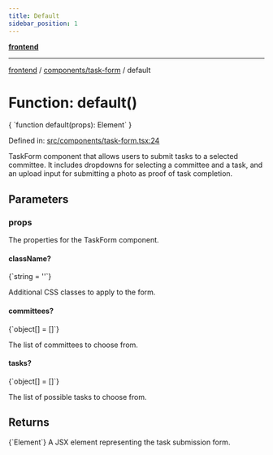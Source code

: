```yaml
---
title: Default
sidebar_position: 1
---
```



[**frontend**](../../..)

***

[frontend](../../..) / [components/task-form](..) / default

# Function: default()

<CodeBlock language="ts">
{ `function default(props): Element` }
</CodeBlock>

Defined in: [src/components/task-form.tsx:24](https://github.com/svsticky/CommitteeClash/blob/8a31d8fc8422df670b3b4cb3b5fd558ecdeabb90/frontend/src/components/task-form.tsx#L24)

TaskForm component that allows users to submit tasks to a selected committee.
It includes dropdowns for selecting a committee and a task, and an upload input for submitting
a photo as proof of task completion.

## Parameters

### props

The properties for the TaskForm component.

#### className?
<CodeBlock language="ts">
{`string = ''`}
</CodeBlock>

Additional CSS classes to apply to the form.

#### committees?
<CodeBlock language="ts">
{`object[] = []`}
</CodeBlock>

The list of committees to choose from.

#### tasks?
<CodeBlock language="ts">
{`object[] = []`}
</CodeBlock>

The list of possible tasks to choose from.

## Returns
<CodeBlock language="ts">
{`Element`}
</CodeBlock>
A JSX element representing the task submission form.
